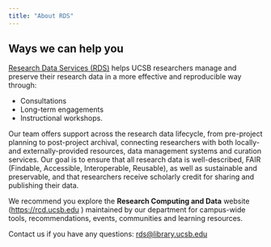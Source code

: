```yaml
---
title: "About RDS"
---
```


## Ways we can help you

[Research Data Services (RDS)](https://www.library.ucsb.edu/research-data-services){target='_blank'} helps UCSB researchers manage and preserve their research data in a more effective and reproducible way through:

-   Consultations
-   Long-term engagements
-   Instructional workshops.

Our team offers support across the research data lifecycle, from pre-project planning to post-project archival, connecting researchers with both locally- and externally-provided resources, data management systems and curation services. Our goal is to ensure that all research data is well-described, FAIR (Findable, Accessible, Interoperable, Reusable), as well as sustainable and preservable, and that researchers receive scholarly credit for sharing and publishing their data.

We recommend you explore the **Research Computing and Data** website ([https://rcd.ucsb.edu](https://rcd.ucsb.edu){target='_blank'} ) maintained by our department for campus-wide tools, recommendations, events, communities and learning resources.

Contact us if you have any questions: [rds\@library.ucsb.edu](mailto:rds@library.ucsb.edu){.email}
